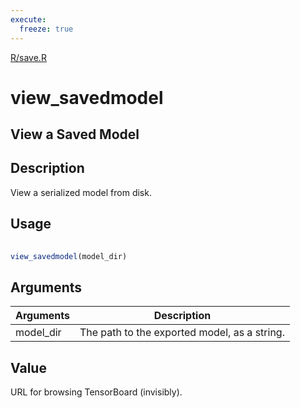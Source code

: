 ```yaml
---
execute:
  freeze: true
---
```


[R/save.R](https://github.com/rstudio/tensorflow//blob/main/R/save.R#L10) 

# view_savedmodel

## View a Saved Model

## Description
 View a serialized model from disk. 


## Usage
```r
 
view_savedmodel(model_dir) 
```

## Arguments
|Arguments|Description|
|---|---|
| model_dir | The path to the exported model, as a string. |



## Value
 URL for browsing TensorBoard (invisibly). 




